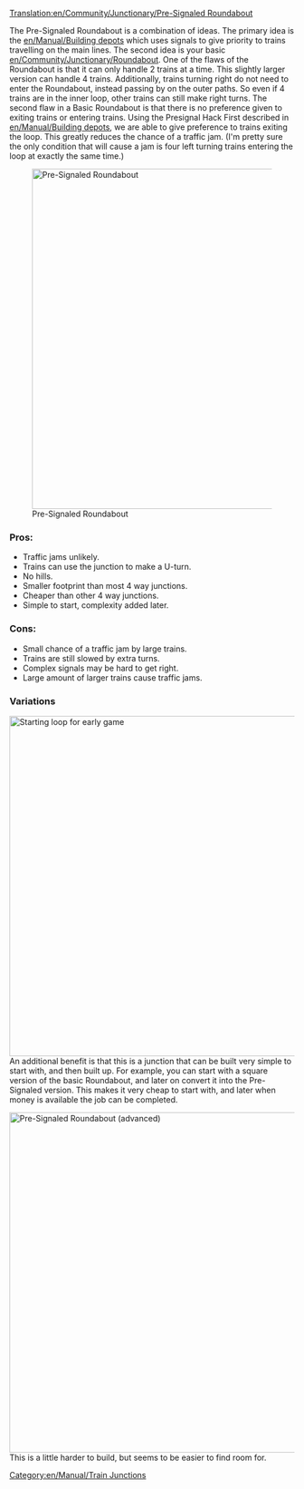 [[Translation:en/Community/Junctionary/Pre-Signaled Roundabout]]
{{en/Community/Junctionary/Navigation}}

The Pre-Signaled Roundabout is a combination of ideas. The primary idea is the [[en/Manual/Building depots]] which uses signals to give priority to trains travelling on the main lines. The second idea is your basic [[en/Community/Junctionary/Roundabout]]. One of the flaws of the Roundabout is that it can only handle 2 trains at a time. This slightly larger version can handle 4 trains. Additionally, trains turning right do not need to enter the Roundabout, instead passing by on the outer paths. So even if 4 trains are in the inner loop, other trains can still make right turns. The second flaw in a Basic Roundabout is that there is no preference given to exiting trains or entering trains. Using the Presignal Hack First described in [[en/Manual/Building depots]], we are able to give preference to trains exiting the loop. This greatly reduces the chance of a traffic jam. (I'm pretty sure the only condition that will cause a jam is four left turning trains entering the loop at exactly the same time.) 

[[File:en/Community/Junctionary/PresignaledRoundAbout.png|none|thumb|600px|Pre-Signaled Roundabout]]

===Pros:===
*Traffic jams unlikely.
*Trains can use the junction to make a U-turn.
*No hills.
*Smaller footprint than most 4 way junctions. 
*Cheaper than other 4 way junctions.
*Simple to start, complexity added later.
 
===Cons:===
*Small chance of a traffic jam by large trains.
*Trains are still slowed by extra turns.
*Complex signals may be hard to get right.
*Large amount of larger trains cause traffic jams.

===Variations===
[[File:en/Community/Junctionary/StartingPresignaledRoundAbout.png|none|thumb|600px|Starting loop for early game]]
An additional benefit is that this is a junction that can be built very simple to start with, and then built up. For example, you can start with a square version of the basic Roundabout, and later on convert it into the Pre-Signaled version. This makes it very cheap to start with, and later when money is available the job can be completed.

[[File:en/Community/Junctionary/PresignaledRoundAboutVariant.png|none|thumb|600px|Pre-Signaled Roundabout (advanced)]]
This is a little harder to build, but seems to be easier to find room for.
[[Category:en/Manual/Train Junctions]]